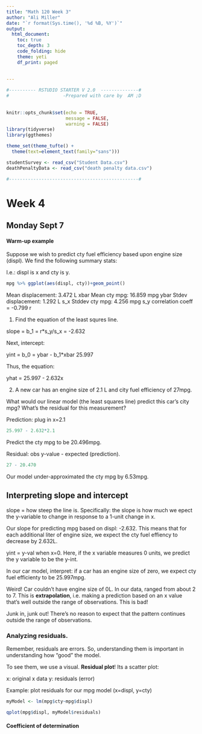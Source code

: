```yaml
---
title: "Math 120 Week 3"
author: "Ali Miller"
date: "`r format(Sys.time(), '%d %B, %Y')`"
output: 
  html_document:
    toc: true
    toc_depth: 3
    code_folding: hide
    theme: yeti
    df_print: paged
  
  
---
```


```r

#---------- RSTUDIO STARTER V 2.0  --------------#
#                    -Prepared with care by  AM ;D
                
                                                                          
knitr::opts_chunk$set(echo = TRUE, 
                      message = FALSE, 
                      warning = FALSE)      
library(tidyverse)                
library(ggthemes)                    

theme_set(theme_tufte() +                                     
  theme(text=element_text(family="sans")))  

studentSurvey <- read_csv("Student Data.csv")
deathPenaltyData <- read_csv("death penalty data.csv")

#------------------------------------------------#
```


# Week 4

## Monday Sept 7

#### Warm-up example

Suppose we wish to predict cty fuel efficiency based upon engine size (displ).  We find the following summary stats:

I.e.: displ is x and cty is y.

```r
mpg %>% ggplot(aes(displ, cty))+geom_point()
```


Mean displacement: 3.472 L   xbar
Mean cty mpg: 16.859 mpg     ybar
Stdev displacement: 1.292 L  s_x
Stddev cty mpg: 4.256 mpg    s_y
correlation coeff = -0.799   r


1) Find the equation of the least squres line.

slope = b_1 = r*s_y/s_x = -2.632

Next, intercept:  

yint = b_0 = ybar - b_1*xbar 25.997

Thus, the equation:  

yhat = 25.997 - 2.632x

2)  A new car has an engine size of 2.1 L and city fuel efficiency of 27mpg.

What would our linear model (the least squares line) predict this car's city mpg?  What's the residual for this measurement?

Prediction:  plug in x=2.1

```r
25.997 - 2.632*2.1
```

Predict the cty mpg to be 20.496mpg.

Residual:  obs y-value - expected (prediction).  
```r
27 - 20.470
```

Our model under-approximated the cty mpg by 6.53mpg.

## Interpreting slope and intercept

slope = how steep the line is.  Specifically: the slope is how much we epect the y-variable to change in response to a 1-unit change in x.


Our slope for predicting mpg based on displ: -2.632.  This means that for each additional liter of engine size, we expect the cty fuel effiency to decrease by 2.632L. 

yint = y-val when x=0.  Here, if the x variable measures 0 units, we predict the y variable to be the y-int.  

In our car model, interpret:  if a car has an engine size of zero, we expect cty fuel efficienty to be 25.997mpg.

Weird!  Car couldn't have engine size of 0L.  In our data, ranged from about 2 to 7.  This is **extrapolation**, i.e. making a prediction based on an x value that's well outside the range of observations.  This is bad!  

Junk in, junk out!  There's no reason to expect that the pattern continues outside the range of observations.








### Analyzing residuals.

Remember, residuals are errors.  So, understanding them is important in understanding how "good" the model.

To see them, we use a visual.  **Residual plot**!  Its a scatter plot:

x: original x data
y: residuals (error)

Example: plot residuals for our mpg model (x=displ, y=cty)

```r
myModel <- lm(mpg$cty~mpg$displ)

qplot(mpg$displ, myModel$residuals)
```








#### Coefficient of determination
